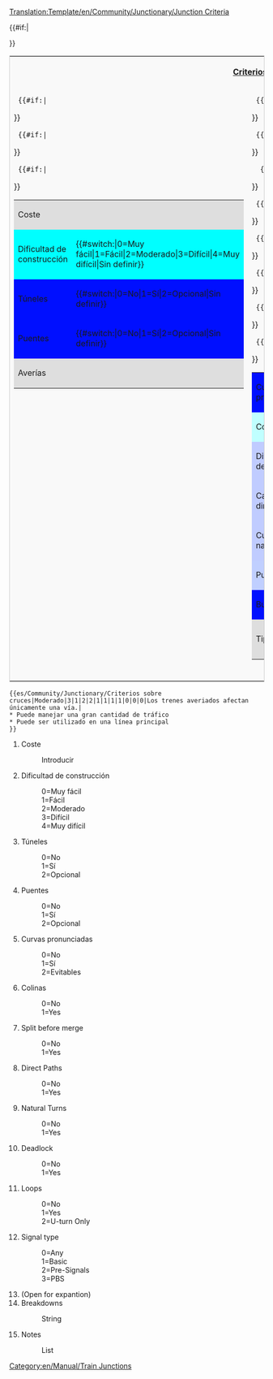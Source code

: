 <noinclude>[[Translation:Template/en/Community/Junctionary/Junction Criteria]]</noinclude><noinclude>{{es/Traducción|Template:en/Community/Junctionary/Junction Criteria|0}}</noinclude><includeonly>
<table style='border: 1px solid #ccc;background-color: #f9f9f9;'>
<tr><th colspan='2'>[[es/Community/Junctionary/Criterios sobre cruces|Criterios sobre cruces]]</th></tr>
<tr><td width='50%' valign='top'>
<table border='0' width='100%'>
  <tr bgcolor='#DEDEDE'><td>Coste</td><td>{{{1}}}</td></tr>
  {{#if:{{{2}}}|<tr bgcolor='#{{#switch:{{{2}}}|0=99FF99|1=CCFF99|2=FFFF99|3=FFCC99|4=FF9999|FFFFFF}}'>
  <td>Dificultad de construcción</td><td>{{#switch:{{{2}}}|0=Muy fácil|1=Fácil|2=Moderado|3=Difícil|4=Muy difícil|Sin definir}}</td></tr>}}
  {{#if:{{{3}}}|<tr bgcolor='#{{#switch:{{{3}}}|0=CCFFCC|1=FFCCCC|2=FFFFCC|FFFFFF}}'>
  <td>Túneles</td><td>{{#switch:{{{3}}}|0=No|1=Sí|2=Opcional|Sin definir}}</td></tr>}}
  {{#if:{{{4}}}|<tr bgcolor='#{{#switch:{{{4}}}|0=CCFFCC|1=FFCCCC|2=FFFFCC|FFFFFF}}'>
  <td>Puentes</td><td>{{#switch:{{{4}}}|0=No|1=Sí|2=Opcional|Sin definir}}</td></tr>}}
  <tr bgcolor='#DEDEDE'><td colspan='2'>Averías<br/>{{{14}}}</td></tr>
</table>
</td><td width='50%' valign='top'>
<table border='0' width='100%'>
  {{#if:{{{5}}}|<tr bgcolor='#{{#switch:{{{5}}}|0=CCFFCC|1=FFCCCC|2=FFFFCC|FFFFFF}}'>
  <td>Curvas pronunciadas</td><td>{{#switch:{{{5}}}|0=No|1=Sí|2=Evitables|Sin definir}}</td></tr>}}
  {{#if:{{{6}}}|<tr bgcolor='#{{#switch:{{{6}}}|0=CCFFCC|1=FFCCCC|FFFFFF}}'>
  <td>Colinas</td><td>{{#switch:{{{6}}}|0=No|1=Sí|Sin definir}}</td></tr>}}
   {{#if:{{{7}}}|<tr bgcolor='#{{#switch:{{{7}}}|0=FFCCCC|1=CCFFCC|FFFFFF}}'>
  <td>Dividir antes de juntar</td><td>{{#switch:{{{7}}}|0=No|1=Sí|Sin definir}}</td></tr>}}
  {{#if:{{{8}}}|<tr bgcolor='#{{#switch:{{{8}}}|0=FFCCCC|1=CCFFCC|FFFFFF}}'>
  <td>Caminos directos</td><td>{{#switch:{{{8}}}|0=No|1=Sí|Sin definir}}</td></tr>}}
  {{#if:{{{9}}}|<tr bgcolor='#{{#switch:{{{9}}}|0=FFCCCC|1=CCFFCC|FFFFFF}}'>
  <td>Curvas naturales</td><td>{{#switch:{{{9}}}|0=No|1=Sí|Sin definir}}</td></tr>}}
  {{#if:{{{10}}}|<tr bgcolor='#{{#switch:{{{10}}}|0=CCFFCC|1=FFCCCC|FFFFFF}}'>
  <td>Punto muerto</td><td>{{#switch:{{{10}}}|0=No|1=Sí|Sin definir}}</td></tr>}}
  {{#if:{{{11}}}|<tr bgcolor='#{{#switch:{{{11}}}|0=CCFFCC|1=FFCCCC|2=CCFFCC|FFFFFF}}'>
  <td>Bucles</td><td>{{#switch:{{{11}}}|0=No|1=Sí|2=Solo giro en U|Sin definir}}</td></tr>}}
  {{#if:{{{12}}}|<tr bgcolor='#DEDEDE'><td>Tipo de señal</td>
  <td>{{#switch:{{{12}}}|0=Cualquiera|1=Básicas|2=Previas|3=PBS|Sin definir}}</td></tr>}}
</table>
</td></tr>
{{#if:{{{15}}}|<tr><td colspan='2'>{{{15}}}</td></tr>}}
</table>
</includeonly>
<noinclude>
{{es/Community/Junctionary/Criterios sobre cruces|Moderado|3|1|2|2|1|1|1|1|0|0|0|Los trenes averiados afectan únicamente una vía.|
* Puede manejar una gran cantidad de tráfico
* Puede ser utilizado en una línea principal
}}
<pre>{{es/Community/Junctionary/Criterios sobre cruces|Moderado|3|1|2|2|1|1|1|1|0|0|0|Los trenes averiados afectan únicamente una vía.|
* Puede manejar una gran cantidad de tráfico
* Puede ser utilizado en una línea principal
}}</pre>
#Coste
#:Introducir
#Dificultad de construcción
#:0=Muy fácil
#:1=Fácil
#:2=Moderado
#:3=Difícil
#:4=Muy difícil
#Túneles
#:0=No
#:1=Sí
#:2=Opcional
#Puentes
#:0=No
#:1=Sí
#:2=Opcional
#Curvas pronunciadas
#:0=No
#:1=Sí
#:2=Evitables
#Colinas
#:0=No
#:1=Yes
#Split before merge
#:0=No
#:1=Yes
#Direct Paths
#:0=No
#:1=Yes
#Natural Turns
#:0=No
#:1=Yes
#Deadlock
#:0=No
#:1=Yes
#Loops
#:0=No
#:1=Yes
#:2=U-turn Only
#Signal type
#:0=Any
#:1=Basic
#:2=Pre-Signals
#:3=PBS
# (Open for expantion)
#Breakdowns
#:String
#Notes
#:List

[[Category:en/Manual/Train Junctions]]
</noinclude>